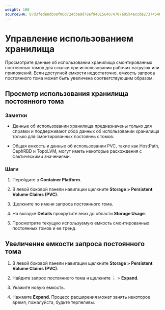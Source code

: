 ```yaml
---
weight: 100
sourceSHA: 87d3fede8db08f06d724cba9d78ef9401564074707a05b4accde27374548f488
---
```


# Управление использованием хранилища

Просмотрите данные об использовании хранилища смонтированных постоянных томов для ссылки при использовании рабочих нагрузок или приложений. Если доступной емкости недостаточно, емкость запроса постоянного тома может быть увеличена соответствующим образом.

## Просмотр использования хранилища постоянного тома

### Заметки

- Данные об использовании хранилища предназначены только для справки и поддерживают сбор данных об использовании хранилища только для смонтированных постоянных томов.

- Общая емкость и данные об использовании PVC, такие как HostPath, CephRBD и TopoLVM, могут иметь некоторые расхождения с фактическими значениями.

### Шаги

1. Перейдите в **Container Platform**.

2. В левой боковой панели навигации щелкните **Storage > Persistent Volume Claims (PVC)**.

3. Щелкните по имени запроса постоянного тома.

4. На вкладке **Details** прокрутите вниз до области **Storage Usage**.

5. Просмотрите текущую используемую емкость смонтированных постоянных томов и ее тренд.

## Увеличение емкости запроса постоянного тома

1. В левой боковой панели навигации щелкните **Storage > Persistent Volume Claims (PVC)**.

2. Найдите запрос постоянного тома и щелкните ⋮ > **Expand**.

3. Укажите новую емкость.

4. Нажмите **Expand**. Процесс расширения может занять некоторое время, пожалуйста, будьте терпеливы.
